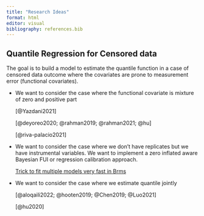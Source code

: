 ```yaml
---
title: "Research Ideas"
format: html
editor: visual
bibliography: references.bib
---
```


## Quantile Regression for Censored data

The goal is to build a model to estimate the quantile function in a case of censored data outcome where the covariates are prone to measurement error (functional covariates).

-   We want to consider the case where the functional covariate is mixture of zero and positive part

    [@Yazdani2021]

    [@deyoreo2020; @rahman2019; @rahman2021; @hu]

    [@riva-palacio2021]

-   We want to consider the case where we don't have replicates but we have instrumental variables. We want to implement a zero inflated aware Bayesian FUI or regression calibration approach.

    [Trick to fit multiple models very fast in Brms](https://www.andrewheiss.com/blog/2021/12/20/fully-bayesian-ate-iptw/)

-   We want to consider the case where we estimate quantile jointly

    [@aloqaili2022; @hooten2019; @Chen2019; @Luo2021]

    [@hu2020]

